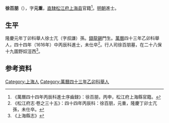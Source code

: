 '''徐百朋'''（{{bd|1596年||1616年|catIdx=X徐}}），字'''元重'''，[[直隸|直隸]][[松江府|松江府]][[上海县|上海县]]官籍<ref>《萬曆四十四年丙辰科進士序齒録》：徐百朋，丙申，松江府上海縣官籍。</ref>。[[明朝|明朝]]進士。

== 生平 ==
隆慶元年丁卯科舉人徐士亢（字叔謙）孫。[[錢龍錫|錢龍錫]]門生。[[萬曆|萬曆]]四十三年乙卯科舉人，四十四年（1616年）中丙辰科進士，未仕卒<ref>《松江府志·卷之三十五》：四十四年丙辰科：徐百朋，元重，隆慶丁卯士亢孫，未仕卒。</ref>。行人司徐百朋墓，在二十八保十九圖野奴涇西<ref>《上海縣志》</ref>。

== 参考资料 ==
{{reflist}}

{{萬曆四十四年丙辰科殿試金榜}}

{{Authority control}}

{{DEFAULTSORT:Xu徐}}
[[Category:上海人|Category:上海人]]
[[Category:萬曆四十三年乙卯科舉人|Category:萬曆四十三年乙卯科舉人]]


{{明朝人物小作品}}